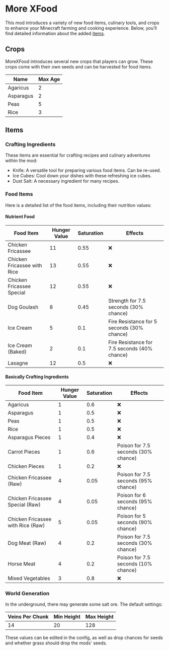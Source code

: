 # More XFood


<ProjectHeader slug="morexfood" mcVersion="1.16" />

This mod introduces a variety of new food items, culinary tools, and crops to enhance your Minecraft farming and cooking
experience. Below, you’ll find detailed information about the added [items](#items).

## Crops

MoreXFood introduces several new crops that players can grow. These crops come with their own seeds and can be harvested
for food items.

| **Name**  | **Max Age** |
|-----------|-------------|
| Agaricus  | 2           |
| Asparagus | 2           |
| Peas      | 5           |
| Rice      | 3           |

## Items
### Crafting Ingredients

These items are essential for crafting recipes and culinary adventures within the mod:

- Knife: A versatile tool for preparing various food items. Can be re-used.
- Ice Cubes: Cool down your dishes with these refreshing ice cubes.
- Dust Salt: A necessary ingredient for many recipes.

### Food Items
Here is a detailed list of the food items, including their nutrition values:

#### Nutrient Food
| **Food Item**               | **Hunger Value** | **Saturation** | **Effects**                                  |
|-----------------------------|------------------|----------------|----------------------------------------------|
| Chicken Fricassee           | 11               | 0.55           | ❌                                            |
| Chicken Fricassee with Rice | 13               | 0.55           | ❌                                            |
| Chicken Fricassee Special   | 12               | 0.55           | ❌                                            |
| Dog Goulash                 | 8                | 0.45           | Strength for 7.5 seconds (30% chance)        |
| Ice Cream                   | 5                | 0.1            | Fire Resistance for 5 seconds (30% chance)   |
| Ice Cream (Baked)           | 2                | 0.1            | Fire Resistance for 7.5 seconds (40% chance) |
| Lasagne                     | 12               | 0.5            | ❌                                            |

#### Basically Crafting Ingredients
| **Food Item**                     | **Hunger Value** | **Saturation** | **Effects**                         |
|-----------------------------------|------------------|----------------|-------------------------------------|
| Agaricus                          | 1                | 0.6            | ❌                                   |
| Asparagus                         | 1                | 0.5            | ❌                                   |
| Peas                              | 1                | 0.5            | ❌                                   |
| Rice                              | 1                | 0.5            | ❌                                   |
| Asparagus Pieces                  | 1                | 0.4            | ❌                                   |
| Carrot Pieces                     | 1                | 0.6            | Poison for 7.5 seconds (30% chance) |
| Chicken Pieces                    | 1                | 0.2            | ❌                                   |
| Chicken Fricassee (Raw)           | 4                | 0.05           | Poison for 7.5 seconds (95% chance) |
| Chicken Fricassee Special (Raw)   | 4                | 0.05           | Poison for 6 seconds (95% chance)   |
| Chicken Fricassee with Rice (Raw) | 5                | 0.05           | Poison for 5 seconds (90% chance)   |
| Dog Meat (Raw)                    | 4                | 0.2            | Poison for 7.5 seconds (30% chance) |
| Horse Meat                        | 4                | 0.2            | Poison for 7.5 seconds (10% chance) |
| Mixed Vegetables                  | 3                | 0.8            | ❌                                   |

### World Generation
In the underground, there may generate some salt ore. The default settings:

| **Veins Per Chunk** | **Min Height** | **Max Height** |
|---------------------|----------------|----------------|
| 14                  | 20             | 128            |

These values can be edited in the config, as well as drop chances for seeds and whether grass should drop the mods'
seeds.

